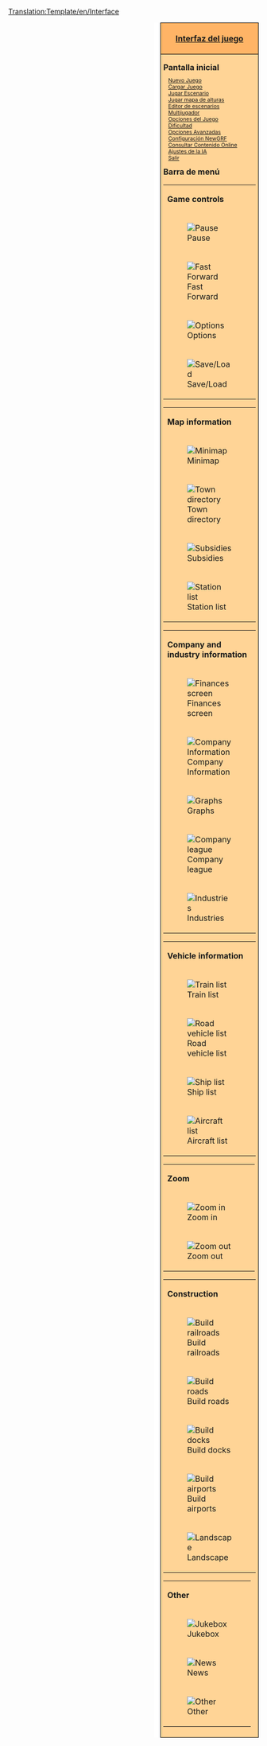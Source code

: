 <noinclude>[[Translation:Template/en/Interface]]</noinclude>
<div style="float:right; padding-left:12px; background:#ffffff;">
<div style="border:1px solid #000000; background:#ffb466; padding:5px; -moz-border-radius-topleft:5px; -moz-border-radius-topright:5px; font-size: 12pt;">
<center><strong><font size="3">[[Main/es/Interfaz del juego|Interfaz del juego]]</font></strong></center>
</div>
<div style="border:1px solid black; border-top-width: 0px; background:#ffd496; padding:5px; -moz-border-radius-bottomleft:5px; -moz-border-radius-bottomright:8px; font-size: 8pt;">

<div style="width: 186px">
<font size="3">'''Pantalla inicial'''</font>
<div style="margin-left:10px;">
[[Main/es/Nuevo Juego|Nuevo Juego]]<br />
[[Main/es/Partidas salvadas|Cargar Juego]]<br />
[[Main/es/Escenario|Jugar Escenario]]<br />
[[Main/es/Mapa de alturas|Jugar mapa de alturas]]<br />
[[Main/es/Editor de escenarios|Editor de escenarios]]<br />
[[Main/es/Multijugador|Multijugador]]<br />
[[Main/es/Opciones del Juego|Opciones del Juego]]<br />
[[Main/es/Dificultad|Dificultad]]<br />
[[Main/es/Opciones avanzadas|Opciones Avanzadas]]<br />
[[Main/es/NewGRF|Configuración NewGRF]]<br />
[[Main/es/Contenido online|Consultar Contenido Online]]<br />
[[Main/es/Configuración IA|Ajustes de la IA]]<br />
[[Main/es/Salir|Salir]]<br />
</div>
</div>

<div style="width: 186px">
<font size="3">'''Barra de menú'''</font><br />

{| style="background:#ffd496;"
|colspan=2| '''Game controls'''
|- valign="top"
|[[File:en/Pause button.png|Pause]]
|⇒ [[Main/es/Pausar|Pausar]]
|- valign="top"
|[[File:en/Fast Forward button.png|Fast Forward]] 
|⇒ [[Main/es/Avance rápido|Avance rápido]]
|- valign="top"
|[[File:en/Options button.png|Options]]
|⇒ [[Main/en/Game options window|Game options]] &middot; [[Main/en/Difficulty|Difficulty settings]] &middot; [[Main/en/Advanced Settings|Advanced settings]] &middot; [[Main/en/AI settings]] &middot; [[Main/en/NewGRF#Activating NewGRFs|NewGRF settings]] &middot; [[Main/en/Transparency options]]
|- valign="top"
|[[File:en/Save Load button.png|Save/Load]]
|⇒ [[Main/en/Save game]] &middot; [[Main/en/Load game]] &middot; [[Main/en/Abandon game]] &middot; [[Main/en/Exit]]
|}
{| style="background:#ffd496;"
|colspan=2| '''Map information'''
|- valign="top"
|[[File:en/Minimap button.png|Minimap]]
|⇒ [[Main/en/Map of world]] &middot; [[Main/en/Extra Viewport|Extra viewport]] &middot; [[Main/en/Sign list]]
|- valign="top"
|[[File:en/Town directory button.png|Town directory]]
|⇒ [[Main/en/Town directory]]
|- valign="top"
|[[File:en/Subsidies button.png|Subsidies]]
|⇒ [[Main/en/Subsidy|Subsidies]]
|- valign="top"
|[[File:en/Station list button.png|Station list]]
|⇒ [[Main/en/Station list]]
|}
{| style="background:#ffd496;"
|colspan=2| '''Company and industry information'''
|- valign="top"
|[[File:en/Finances screen button.png|Finances screen]]
|⇒ [[Main/en/Finances screen]]
|- valign="top"
|[[File:en/Company information button.png|Company Information]]
|⇒ [[Main/en/Company information]]
|- valign="top"
|[[File:en/Graphs button.png|Graphs]]
|⇒ [[Main/en/Operating profit graph]] &middot; [[Main/en/Income graph]] &middot; [[Main/en/Delivered cargo graph]] &middot; [[Main/en/Performance history graph]] &middot; [[Main/en/Company value graph]] &middot; [[Main/en/Cargo payment rates]]
|- valign="top"
|[[File:en/Company league table button.png|Company league]]
|⇒ [[Main/en/Company league table]] &middot; [[Main/en/Detailed Performance Rating|Detailed performance rating]]
|- valign="top"
|[[File:en/Industry button.png|Industries]]
|⇒ [[Main/en/Industry directory]] &middot; [[Main/en/Industries#Funding New Industries|Fund new industry]]
|}
{| style="background:#ffd496;"
|colspan=2| '''Vehicle information'''
|- valign="top"
|[[File:en/Train Information button.png|Train list]]
|⇒ [[Main/en/Trains list]]
|- valign="top"
|[[File:en/Road Vehicle Information button.png|Road vehicle list]]
|⇒ [[Main/en/Road vehicles list]]
|- valign="top"
|[[File:en/Ship Information button.png|Ship list]]
|⇒ [[Main/en/Ships list]]
|- valign="top"
|[[File:en/Aircraft Information button.png|Aircraft list]]
|⇒ [[Main/en/Aircrafts list]]
|}
{| style="background:#ffd496;"
|colspan=2| '''Zoom'''
|- valign="top"
|[[File:en/Zoom in button.png|Zoom in]]
|⇒ [[Main/en/Zoom|Zoom in]]
|- valign="top"
|[[File:en/Zoom out button.png|Zoom out]]
|⇒ [[Main/en/Zoom|Zoom out]]
|}
{| style="background:#ffd496;"
|colspan=2| '''Construction'''
|- valign="top"
|[[File:en/Railroad build button.png|Build railroads]]
|⇒ [[Main/en/Railway construction]] &middot; [[Main/en/Electrified railway constructions]] &middot; [[Main/en/Monorail construction]] &middot; [[Main/en/Maglev construction]]
|- valign="top"
|[[File:en/Road build button.png|Build roads]]
|⇒ [[Main/en/Roadway construction]] &middot; [[Main/en/Tramways|Tramway construction]]
|- valign="top"
|[[File:en/Dock build button.png|Build docks]]
|⇒ [[Main/en/Waterway construction|Waterways construction]]
|- valign="top"
|[[File:en/Airport build button.png|Build airports]]
|⇒ [[Main/en/Airport construction]]
|- valign="top"
|[[File:en/Landscaping button.png|Landscape]]
|⇒ [[Main/en/Landscaping]] &middot; [[Main/en/Plant trees]] &middot; [[Main/en/Place sign]]
|}
{| style="background:#ffd496;"
|colspan=2| '''Other'''
|- valign="top"
|[[File:en/Sound Music button.png|Jukebox]]
|⇒ [[Main/en/Sound/music]]
|- valign="top"
|[[File:en/News button.png|News]]
|⇒ [[Main/en/Last message/news report]] &middot; [[Main/en/Message settings]] &middot; [[Main/en/Message history]]
|- valign="top"
|[[File:en/Other button.png|Other]]
|⇒ [[Main/en/Land area information]] &middot; [[Main/en/Toggle console]] &middot; [[Main/en/AI debug]] &middot; [[Main/en/Screenshot]] &middot; [[Main/en/Zoomed in screenshot]] &middot; [[Main/en/Whole map screenshot]] &middot; [[Main/en/OpenTTD|About OpenTTD]]
|}
</div>
</div>
</div>
